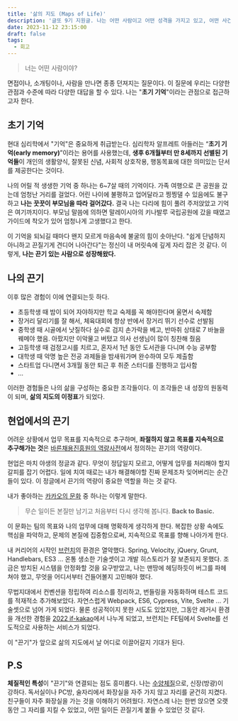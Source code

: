 ```yaml
---
title: '삶의 지도 (Maps of Life)'
description: '글또 9기 지원글. 나는 어떤 사람이고 어떤 성격을 가지고 있고, 어떤 사건으로 지금의 내가 되었는가?'
date: 2023-11-12 23:15:00
draft: false
tags:
  - 회고
---
```


> 너는 어떤 사람이야?

면접이나, 소개팅이나, 사람을 만나면 종종 던져지는 질문이다. 이 질문에 우리는 다양한 관점과 수준에 따라 다양한 대답을 할 수 있다. 나는 "**초기 기억**"이라는 관점으로 접근하고자 한다.

## 초기 기억

현대 심리학에서 "기억"은 중요하게 취급받는다. 심리학자 알프레트 아들러는 “**초기 기억(early memory)**”이라는 용어를 사용했는데, **생후 6개월부터 만 8세까지 선별된 기억들**이 개인의 생활양식, 잘못된 신념, 사회적 상호작용, 행동목표에 대한 의미있는 단서를 제공한다는 것이다.

나의 어릴 적 생생한 기억 중 하나는 6~7살 때의 기억이다.
가족 여행으로 큰 공원을 갔는데 엄청난 거리를 걸었다. 어린 나이에 불평하고 업어달라고 찡찡댈 수 있음에도 불구하고 **나는 꿋꿋이 부모님을 따라 걸어갔다.** 결국 나는 다리에 힘이 풀려 주저앉았고 기억은 여기까지이다. 부모님 말씀에 의하면 말레이시아의 키나발루 국립공원에 갔을 때였고 가이드에 착오가 있어 엄청나게 고생했다고 한다.

이 기억을 되뇌길 때마다 왠지 모르게 마음속에 불굴의 힘이 솟아난다.
"쉽게 단념하지 아니하고 끈질기게 견디어 나아간다"는 정신이 내 머릿속에 깊게 자리 잡은 것 같다.
이렇게, **나는 끈기 있는 사람으로 성장해왔다.**

## 나의 끈기

이후 많은 경험이 이에 연결되는듯 하다.

- 초등학생 때 밤이 되어 자야하지만 학교 숙제를 꼭 해야한다며 울면서 숙제함
- 장거리 달리기를 잘 해서, 체육대회에 항상 반에서 장거리 뛰기 선수로 선발됨
- 중학생 때 시골에서 낫질하다 실수로 검지 손가락을 베고, 반마취 상태로 7 바늘을 꿰메야 했음. 아팠지만 이악물고 버텼고 의사 선생님이 많이 칭찬해 줬음
- 고등학생 때 검정고시를 치르고, 혼자서 1년 동안 도서관을 다니며 수능 공부함
- 대학생 때 악명 높은 전공 과제들을 밤새워가며 완수하여 모두 제출함
- 스타트업 다니면서 3개월 동안 퇴근 후 취준 스터디를 진행하고 입사함
- ...

이러한 경험들은 나의 삶을 구성하는 중요한 조각들이다.
이 조각들은 내 성장의 원동력이 되며, **삶의 지도의 이정표**가 되었다.

## 현업에서의 끈기

어려운 상황에서 업무 목표를 지속적으로 추구하며, **좌절하지 않고 목표를 지속적으로 추구해가는 것**은 [바른채용진흥원의 역량사전](http://dic.irhr.kr/mycard/dic/?mode=view&cseq=188)에서 정의하는 끈기의 역량이다.

현업은 마치 야생의 정글과 같다. 무엇이 정답일지 모르고, 어떻게 업무를 처리해야 할지 갈피를 잡기 어렵다. 일에 치여 때로는 내가 해결해야할 진짜 문제조차 잊어버리는 순간들이 있다. 이 정글에서 끈기의 역량이 중요한 역할을 하는 것 같다.

내가 좋아하는 [카카오의 문화](https://www.kakaocorp.com/page/about/kakaoCulture) 중 하나는 이렇게 말한다.

> 무슨 일이든 본질만 남기고 처음부터 다시 생각해 봅니다. **Back to Basic.**

이 문화는 팀의 목표와 나의 업무에 대해 명확하게 생각하게 한다. 복잡한 상황 속에도 핵심을 파악하고, 문제의 본질에 집중함으로써, 지속적으로 목표를 향해 나아가게 한다.

내 커리어의 시작인 [브런치](https://brunch.co.kr/)의 환경은 열악했다. Spring, Velocity, jQuery, Grunt, Handlebars, ES3 ... 온통 생소한 기술셋이고 개발 히스토리가 잘 보존되지 못했다. 조금은 방치된 시스템을 안정화할 것을 요구받았고, 나는 맨땅에 헤딩하듯이 버그를 파헤쳐야 했고, 무엇을 어디서부터 건들어볼지 고민해야 했다.

무법지대에서 컨벤션을 정립하여 리소스를 정리하고, 번들링을 자동화하며 테스트 코드를 적재적소 추가해보았다. 자연스럽게 Webpack, ES6, Cypress, Vite, Svelte ... 기술셋으로 넘어 가게 되었다.
물론 성공적이지 못한 시도도 있었지만, 그동안 레거시 환경을 개선한 경험을 [2022 if-kakao](https://if.kakao.com/2022/session/76)에서 나누게 되었고, 브런치는 FE팀에서 Svelte를 선도적으로 사용하는 서비스가 되었다.

이 "끈기"가 앞으로 삶의 지도에서 날 어디로 이끌어갈지 기대가 된다.

## P.S

**체질적인 특성**이 "끈기"와 연결되는 점도 흥미롭다.
나는 [수양체질](https://irehclinic.com/8constitution/renotonia)으로, 신장(방광)이 강하다. 독서실이나 PC방, 술자리에서 화장실을 자주 가지 않고 자리를 굳건히 지켰다. 친구들이 자주 화장실을 가는 것을 이해하기 어려웠다. 자연스레 나는 한번 앉으면 오랫동안 그 자리를 지킬 수 있었고, 어떤 일이든 끈질기게 붙들 수 있었던 것 같다.

